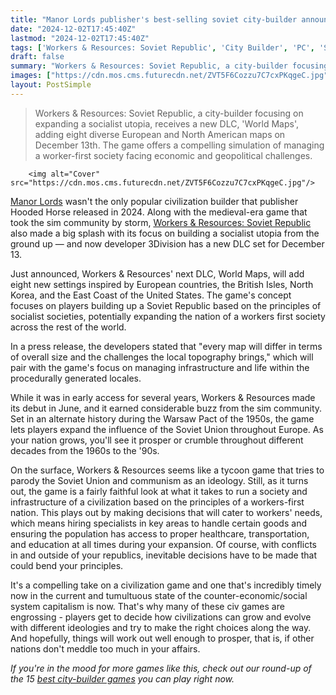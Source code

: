 ```yaml
---
title: "Manor Lords publisher's best-selling soviet city-builder announces second DLC that's all about bringing socialism to the USA and Europe"
date: "2024-12-02T17:45:40Z"
lastmod: "2024-12-02T17:45:40Z"
tags: ['Workers & Resources: Soviet Republic', 'City Builder', 'PC', 'Simulation', 'DLC', 'Strategy', 'Soviet Union', 'Socialism', 'Economic Simulation']
draft: false
summary: "Workers & Resources: Soviet Republic, a city-builder focusing on expanding a socialist utopia, receives a new DLC, 'World Maps', adding eight diverse European and North American maps on December 13th.  The game offers a compelling simulation of managing a worker-first society facing economic and geopolitical challenges."
images: ["https://cdn.mos.cms.futurecdn.net/ZVT5F6Cozzu7C7cxPKqgeC.jpg"]
layout: PostSimple
---
```

> Workers & Resources: Soviet Republic, a city-builder focusing on expanding a socialist utopia, receives a new DLC, 'World Maps', adding eight diverse European and North American maps on December 13th.  The game offers a compelling simulation of managing a worker-first society facing economic and geopolitical challenges.


        <img alt="Cover" src="https://cdn.mos.cms.futurecdn.net/ZVT5F6Cozzu7C7cxPKqgeC.jpg"/>
        
[Manor Lords](https://www.gamesradar.com/manor-lords/) wasn't the only popular civilization builder that publisher Hooded Horse released in 2024. Along with the medieval-era game that took the sim community by storm, [Workers & Resources: Soviet Republic](https://www.gamesradar.com/games/city-builder/after-5-years-in-early-access-manor-lords-publisher-finally-releases-its-soviet-city-builder-to-92-positive-steam-user-reviews/) also made a big splash with its focus on building a socialist utopia from the ground up — and now developer 3Division has a new DLC set for December 13.

Just announced, Workers & Resources' next DLC, World Maps, will add eight new settings inspired by European countries, the British Isles, North Korea, and the East Coast of the United States. The game's concept focuses on players building up a Soviet Republic based on the principles of socialist societies, potentially expanding the nation of a workers first society across the rest of the world.

In a press release, the developers stated that "every map will differ in terms of overall size and the challenges the local topography brings," which will pair with the game's focus on managing infrastructure and life within the procedurally generated locales.

While it was in early access for several years, Workers & Resources made its debut in June, and it earned considerable buzz from the sim community. Set in an alternate history during the Warsaw Pact of the 1950s, the game lets players expand the influence of the Soviet Union throughout Europe. As your nation grows, you'll see it prosper or crumble throughout different decades from the 1960s to the '90s.

On the surface, Workers & Resources seems like a tycoon game that tries to parody the Soviet Union and communism as an ideology. Still, as it turns out, the game is a fairly faithful look at what it takes to run a society and infrastructure of a civilization based on the principles of a workers-first nation. This plays out by making decisions that will cater to workers' needs, which means hiring specialists in key areas to handle certain goods and ensuring the population has access to proper healthcare, transportation, and education at all times during your expansion. Of course, with conflicts in and outside of your republics, inevitable decisions have to be made that could bend your principles.

It's a compelling take on a civilization game and one that's incredibly timely now in the current and tumultuous state of the counter-economic/social system capitalism is now. That's why many of these civ games are engrossing - players get to decide how civilizations can grow and evolve with different ideologies and try to make the right choices along the way. And hopefully, things will work out well enough to prosper, that is, if other nations don't meddle too much in your affairs.

*If you're in the mood for more games like this, check out our round-up of the 15 *[<em>best city-builder games</em>](https://www.gamesradar.com/best-city-building-games/)* you can play right now.*
        